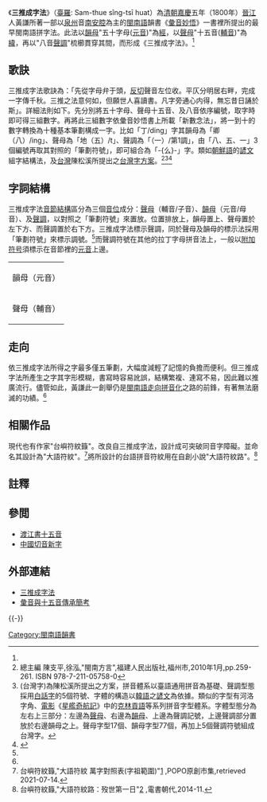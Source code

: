 {{infobox Book
| name           = 三推成字法<br>〈彙音妙悟〉
| title_orig     = 彙音妙悟
| translator     =
| image          = 
| author         = 黃謙
| cover_artist   = 
| country        = 大清國
| language       = 泉州話
| series         = 
| genre          = 音韻圖學
| publisher      =  
| release_date   = 1800年
| media_type     = 
| pages          = 
| isbn           = 
| preceded_by    =  
| followed_by    = 
}}
{{Infobox Hokkien name
| title      = 三推成字法
| hanji      = 三推成字法
| poj        = Sam-chhui Sêng-chū-hoat
| hanlo      = 
| tl         = 
| bp         = 
| hokkienipa = 
| context    = 
| image      = 
| image_size = 
| caption    = 
}}
{{Hokkien writing}}

《'''三推成字法'''》（[[臺羅|臺羅]]: Sam-thue sîng-tsī huat）為[[清朝|清朝]][[嘉慶|嘉慶]]五年（1800年）[[晉江|晉江]]人黃謙所著一部以[[泉州|泉州]]音[[南安腔|南安腔]]為主的[[閩南語|閩南語]]韻書《[[彙音妙悟|彙音妙悟]]》一書裡所提出的最早閩南語拼字法。此法以[[韻母|韻母]]"五十字母([[元音|元音]])"為[[經|經]]，以[[聲母|聲母]]"十五音([[輔音|輔音]])"為[[緯|緯]]，再以"八音[[聲調|聲調]]"梳櫛貫穿其間，而形成《三推成字法》。<ref name=3duisingghi/>

== 歌訣 ==
三推成字法歌訣為：「先從字母弁于頭，[[反切|反切]]聲音左位收。平仄分明居右畔，完成一字傳千秋。三推之法意何如，但願世人喜讀書。凡字旁通心内得，無忘昔日誦於斯」。詳細法則如下。先分別將五十字母、聲母十五音、及八音依序編號，取字時即可得三組數字。再將此三組數字依彙音妙悟書上所載「新數念法」，將一到十的數字轉換為十種基本筆劃構成一字。比如「丁/ding」字其韻母為「卿（八）/ing」、聲母為「地（五）/t」、聲調為「（一）/第1調」，由「八、五、一」3個編號再取其對照的「筆劃符號」，即可組合為「-{么}-」字。類如[[朝鮮語|朝鮮語]]的[[諺文|諺文]]組字結構法，及[[台灣|台灣]]陳松溪所提出之[[台灣字方案|台灣字方案]]。<ref name=3duisingghi>總主編 陳支平,徐泓,"閩南方言",福建人民出版社,福州市,2010年1月,pp.259-261. ISBN 978-7-211-05758-0</ref><ref>(台灣字)為陳松溪所提出之方案，拼音體系以臺語通用拼音為基礎、聲調型態採用[[白話字|白話字]]的5個符號、字體的構造以[[韓語|韓語]]之[[諺文|諺文]]為依據。類似的字型有河洛字角、[[電影|電影]]《[[星艦奇航記|星艦奇航記]]》中的[[克林貢語|克林貢語]]等系列拼音字型體系。字體型態分為左右上三部分：左邊為[[聲母|聲母]]、右邊為[[韻母|韻母]]、上邊為聲調記號，上邊聲調部分置放於右邊韻母之上。聲母字型17個、韻母字型77個，再加上5個聲調符號組成台灣字。</ref><ref>{{cite book|author=陳松溪|title=台灣字|first=|last=|year=|publisher=|location=台南|isbn=|url=http://www.taioanji.com/|format=|date=|accessdate=2010-02-11|page=|archive-url=https://web.archive.org/web/20090831062751/http://www.taioanji.com/|archive-date=2009-08-31|dead-url=yes}}</ref>

==字詞結構==
三推成字法[[漢語音節結構|音節結構]]區分為三個[[音位|音位]]成分：[[聲母|聲母]]（輔音/子音）、[[韻母|韻母]]（元音/母音）、及[[聲調|聲調]]，以對照之「筆劃符號」來置放。位置排放上，韻母置上、聲母置於左下方、而聲調置於右下方。三推成字法標示聲調，同於聲母及韻母的標示法採用「筆劃符號」來標示調號。<ref name=3duisingghi/>而聲調符號在其他的拉丁字母拼音法上，一般以[[附加符号|附加符号]]須標示在音節裡的[[元音|元音]]上邊。

{| class="wikitable" style="text-align:center; margin:1em auto 1em auto"
|+
|- 
| colspan="2" | 韻母（元音） 
|-
| 聲母（輔音）
| 聲調（調號）
|}

== 走向 ==
依三推成字法所得之字最多僅五筆劃，大幅度減輕了記憶的負擔而便利。但三推成字法所產生之字其字形模糊，書寫時容易訛誤，結構繁複、連寫不易，因此難以推廣流行。儘管如此，黃謙此一創舉仍是[[閩南語拼音對照表|閩南語走向拼音化]]之路的前鋒，有著無法磨滅的功績。<ref name=3duisingghi/>

==相關作品==
現代也有作家"台嶼符紋籙"。改良自三推成字法，設計成可突破同音字障礙。並命名其設計為"大語符紋"。<ref>台嶼符紋籙,"大語符紋 萬字對照表(字祖範圍)"[https://www.popo.tw/books/591520] {{Wayback|url=https://www.popo.tw/books/591520 |date=20210714024445 }},POPO原創市集,retrieved 2021-07-14.</ref>將所設計的台語拼音符紋用在自創小說"大語符紋路"。<ref>台嶼符紋籙,"大語符紋路：歿世第一日"[http://www.ebookdynasty.net/EditorPicks/TuaGuHuBunTC.html] {{Wayback|url=http://www.ebookdynasty.net/EditorPicks/TuaGuHuBunTC.html |date=20220331074707 }},電書朝代,2014-11.</ref>

==註釋==
{{reflist|2}}

==參閲==
*[[渡江書十五音|渡江書十五音]]
*[[中國切音新字|中國切音新字]]

== 外部連結 ==
*[https://web.archive.org/web/20070311042233/http://www.mnwh.org/swjc_details.asp?OrderBy=13&news_id=1399&fg_id=29&fg_id_1=94 三推成字法]
*[http://www.popo.tw/books/80717/articles/5868058 彙音與十五音傳承簡考]{{Wayback|url=http://www.popo.tw/books/80717/articles/5868058 |date=20140903113457 }}
{{-}}
{{臺灣閩南語|state=collapsed}}

[[Category:閩南語韻書|Category:閩南語韻書]]